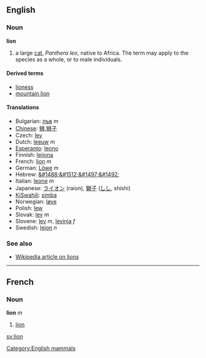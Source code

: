 ==English==
=== Noun ===
'''lion'''

# a large [[cat]], ''Panthera leo'', native to Africa.  The term may apply to the species as a whole, or to male individuals.

==== Derived terms ====
*[[lioness]]
*[[mountain lion]]

==== Translations ====
*Bulgarian: [[лъв]] ''m''
*[[Chinese]]: [[狮]],[[狮子]]
*Czech: [[lev]]
*Dutch: [[leeuw]] ''m''
*[[Esperanto]]: [[leono]]
*Finnish: [[leijona]]
*French: [[lion#French|lion]] ''m''
*German: [[Löwe]] ''m''
*Hebrew: [[&#1488;&#1512;&#1497;&#1492;]]
*Italian: [[leone]] ''m''
*Japanese: [[ライオン]] (raion), [[獅子]] ([[しし]], shishi)
*[[KiSwahili]]: [[simba]]
*Norwegian: [[løve]]
*Polish: [[lew]]
*Slovak: [[lev#Slovak|lev]] ''m''
*Slovene: [[lev]] ''m'', [[levinja]] ''f''
*Swedish: [[lejon]] ''n''

=== See also ===
*[[w:Lion|Wikipedia article on lions]]

----
==French==
===Noun===
'''lion''' ''m''

#[[lion#English|lion]]

[[Category:English mammals]]
[[sv:lion]]